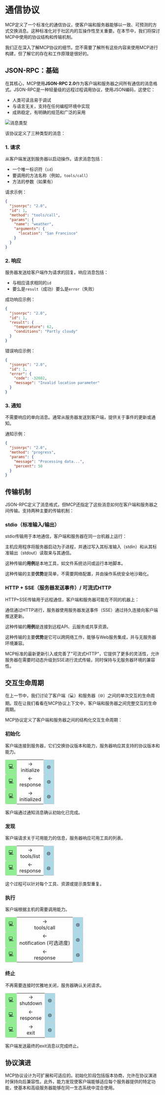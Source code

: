# 通信协议

MCP定义了一个标准化的通信协议，使客户端和服务器能够以一致、可预测的方式交换消息。这种标准化对于社区内的互操作性至关重要。在本节中，我们将探讨MCP中使用的协议结构和传输机制。

<Tip warning={true}>

我们正在深入了解MCP协议的细节。您不需要了解所有这些内容来使用MCP进行构建，但了解它的存在和工作原理是很好的。

</Tip>

## JSON-RPC：基础

在其核心，MCP使用**JSON-RPC 2.0**作为客户端和服务器之间所有通信的消息格式。JSON-RPC是一种轻量级的远程过程调用协议，使用JSON编码，这使它：

- 人类可读且易于调试
- 与语言无关，支持在任何编程环境中实现
- 成熟稳定，有明确的规范和广泛的采用

![消息类型](https://huggingface.co/datasets/mcp-course/images/resolve/main/unit1/5.png)

该协议定义了三种类型的消息：

### 1. 请求

从客户端发送到服务器以启动操作。请求消息包括：
- 一个唯一标识符（`id`）
- 要调用的方法名称（例如，`tools/call`）
- 方法的参数（如果有）

请求示例：

```json
{
  "jsonrpc": "2.0",
  "id": 1,
  "method": "tools/call",
  "params": {
    "name": "weather",
    "arguments": {
      "location": "San Francisco"
    }
  }
}
```

### 2. 响应

服务器发送给客户端作为请求的回复。响应消息包括：
- 与相应请求相同的`id`
- 要么是`result`（成功）要么是`error`（失败）

成功响应示例：
```json
{
  "jsonrpc": "2.0",
  "id": 1,
  "result": {
    "temperature": 62,
    "conditions": "Partly cloudy"
  }
}
```

错误响应示例：
```json
{
  "jsonrpc": "2.0",
  "id": 1,
  "error": {
    "code": -32602,
    "message": "Invalid location parameter"
  }
}
```

### 3. 通知

不需要响应的单向消息。通常从服务器发送到客户端，提供关于事件的更新或通知。

通知示例：
```json
{
  "jsonrpc": "2.0",
  "method": "progress",
  "params": {
    "message": "Processing data...",
    "percent": 50
  }
}
```

## 传输机制

JSON-RPC定义了消息格式，但MCP还指定了这些消息如何在客户端和服务器之间传输。支持两种主要的传输机制：

### stdio（标准输入/输出）

stdio传输用于本地通信，客户端和服务器在同一台机器上运行：

主机应用程序将服务器启动为子进程，并通过写入其标准输入（stdin）和从其标准输出（stdout）读取来与其通信。

<Tip>

这种传输的**用例**是本地工具，如文件系统访问或运行本地脚本。

</Tip>

这种传输的主要**优势**是简单，不需要网络配置，并由操作系统安全地沙箱化。

### HTTP + SSE（服务器发送事件）/ 可流式HTTP

HTTP+SSE传输用于远程通信，客户端和服务器可能在不同的机器上：

通信通过HTTP进行，服务器使用服务器发送事件（SSE）通过持久连接向客户端推送更新。

<Tip>

这种传输的**用例**是连接到远程API、云服务或共享资源。

</Tip>

这种传输的主要**优势**是它可以跨网络工作，能够与Web服务集成，并与无服务器环境兼容。

MCP标准的最新更新引入或完善了"可流式HTTP"，它提供了更多的灵活性，允许服务器在需要时动态升级到SSE进行流式传输，同时保持与无服务器环境的兼容性。

## 交互生命周期

在上一节中，我们讨论了客户端（💻）和服务器（🌐）之间的单次交互的生命周期。现在让我们看看在MCP协议上下文中，客户端和服务器之间完整交互的生命周期。

MCP协议定义了客户端和服务器之间的结构化交互生命周期：

### 初始化

客户端连接到服务器，它们交换协议版本和能力，服务器响应其支持的协议版本和能力。

<table style="width: 100%;">
  <tr>
    <td style="background-color: lightgreen; text-align: center; padding: 10px; border: 1px solid #ccc; border-radius: 4px;">💻</td>
    <td style="text-align: center;">→<br>initialize</td>
    <td style="background-color: lightblue; text-align: center; padding: 10px; border: 1px solid #ccc; border-radius: 4px;">🌐</td>
  </tr>
  <tr>
    <td style="background-color: lightgreen; text-align: center; padding: 10px; border: 1px solid #ccc; border-radius: 4px;">💻</td>
    <td style="text-align: center;">←<br>response</td>
    <td style="background-color: lightblue; text-align: center; padding: 10px; border: 1px solid #ccc; border-radius: 4px;">🌐</td>
  </tr>
  <tr>
    <td style="background-color: lightgreen; text-align: center; padding: 10px; border: 1px solid #ccc; border-radius: 4px;">💻</td>
    <td style="text-align: center;">→<br>initialized</td>
    <td style="background-color: lightblue; text-align: center; padding: 10px; border: 1px solid #ccc; border-radius: 4px;">🌐</td>
  </tr>
</table>

客户端通过通知消息确认初始化已完成。

### 发现

客户端请求关于可用能力的信息，服务器响应可用工具的列表。

<table style="width: 100%;">
  <tr>
    <td style="background-color: lightgreen; text-align: center; padding: 10px; border: 1px solid #ccc; border-radius: 4px;">💻</td>
    <td style="text-align: center;">→<br>tools/list</td>
    <td style="background-color: lightblue; text-align: center; padding: 10px; border: 1px solid #ccc; border-radius: 4px;">🌐</td>
  </tr>
  <tr>
    <td style="background-color: lightgreen; text-align: center; padding: 10px; border: 1px solid #ccc; border-radius: 4px;">💻</td>
    <td style="text-align: center;">←<br>response</td>
    <td style="background-color: lightblue; text-align: center; padding: 10px; border: 1px solid #ccc; border-radius: 4px;">🌐</td>
  </tr>
</table>

这个过程可以针对每个工具、资源或提示类型重复。

### 执行

客户端根据主机的需要调用能力。

<table style="width: 100%;">
  <tr>
    <td style="background-color: lightgreen; text-align: center; padding: 10px; border: 1px solid #ccc; border-radius: 4px;">💻</td>
    <td style="text-align: center;">→<br>tools/call</td>
    <td style="background-color: lightblue; text-align: center; padding: 10px; border: 1px solid #ccc; border-radius: 4px;">🌐</td>
  </tr>
  <tr>
    <td style="background-color: lightgreen; text-align: center; padding: 10px; border: 1px solid #ccc; border-radius: 4px;">💻</td>
    <td style="text-align: center;">←<br>notification (可选进度)</td>
    <td style="background-color: lightblue; text-align: center; padding: 10px; border: 1px solid #ccc; border-radius: 4px;">🌐</td>
  </tr>
  <tr>
    <td style="background-color: lightgreen; text-align: center; padding: 10px; border: 1px solid #ccc; border-radius: 4px;">💻</td>
    <td style="text-align: center;">←<br>response</td>
    <td style="background-color: lightblue; text-align: center; padding: 10px; border: 1px solid #ccc; border-radius: 4px;">🌐</td>
  </tr>
</table>

### 终止

不再需要连接时优雅地关闭，服务器确认关闭请求。

<table style="width: 100%;">
  <tr>
    <td style="background-color: lightgreen; text-align: center; padding: 10px; border: 1px solid #ccc; border-radius: 4px;">💻</td>
    <td style="text-align: center;">→<br>shutdown</td>
    <td style="background-color: lightblue; text-align: center; padding: 10px; border: 1px solid #ccc; border-radius: 4px;">🌐</td>
  </tr>
  <tr>
    <td style="background-color: lightgreen; text-align: center; padding: 10px; border: 1px solid #ccc; border-radius: 4px;">💻</td>
    <td style="text-align: center;">←<br>response</td>
    <td style="background-color: lightblue; text-align: center; padding: 10px; border: 1px solid #ccc; border-radius: 4px;">🌐</td>
  </tr>
  <tr>
    <td style="background-color: lightgreen; text-align: center; padding: 10px; border: 1px solid #ccc; border-radius: 4px;">💻</td>
    <td style="text-align: center;">→<br>exit</td>
    <td style="background-color: lightblue; text-align: center; padding: 10px; border: 1px solid #ccc; border-radius: 4px;">🌐</td>
  </tr>
</table>

客户端发送最终的exit消息以完成终止。

## 协议演进

MCP协议设计为可扩展和可适应的。初始化阶段包括版本协商，允许在协议演进时保持向后兼容性。此外，能力发现使客户端能够适应每个服务器提供的特定功能，使基本和高级服务器能够在同一生态系统中混合使用。 